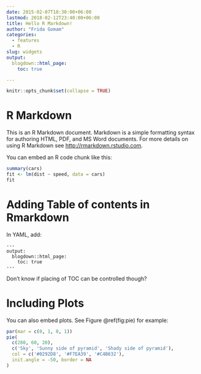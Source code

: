 ```yaml
---
date: 2015-02-07T18:30:00+06:00
lastmod: 2018-02-12T23:40:00+06:00
title: Hello R Markdown!
author: "Frida Gomam"
categories:
  - features
  - R
slug: widgets
output:
  blogdown::html_page:
    toc: true

---
```


```r
knitr::opts_chunk$set(collapse = TRUE)
```


# R Markdown

This is an R Markdown document. Markdown is a simple formatting syntax for authoring HTML, PDF, and MS Word documents. For more details on using R Markdown see <http://rmarkdown.rstudio.com>.

You can embed an R code chunk like this:

```r
summary(cars)
fit <- lm(dist ~ speed, data = cars)
fit
```

# Adding Table of contents in Rmarkdown

In YAML, add:

```{}
---
output:
  blogdown::html_page:
    toc: true
--- 
``` 
 
Don't know if placing of TOC can be controlled though?


# Including Plots

You can also embed plots. See Figure \@ref(fig:pie) for example:

```r
par(mar = c(0, 1, 0, 1))
pie(
  c(280, 60, 20),
  c('Sky', 'Sunny side of pyramid', 'Shady side of pyramid'),
  col = c('#0292D8', '#F7EA39', '#C4B632'),
  init.angle = -50, border = NA
)
```

